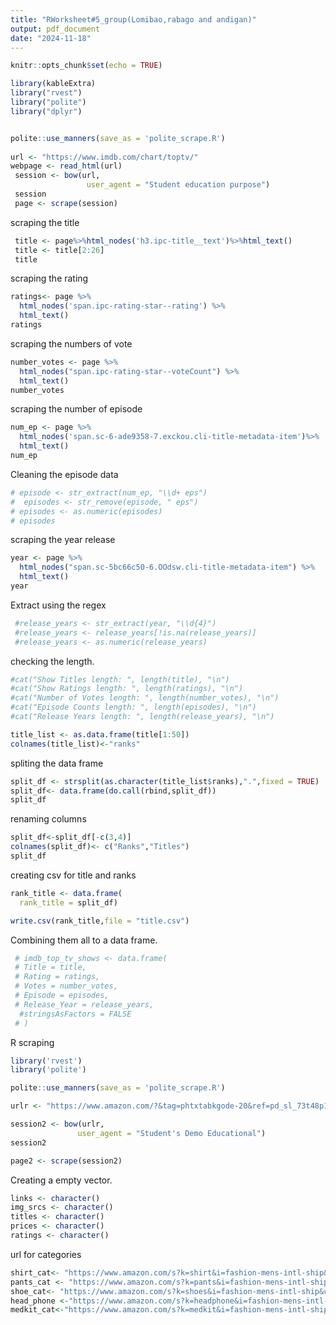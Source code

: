 ```yaml
---
title: "RWorksheet#5_group(Lomibao,rabago and andigan)"
output: pdf_document
date: "2024-11-18"
---
```


```r
knitr::opts_chunk$set(echo = TRUE)
```

```r
library(kableExtra)
library("rvest")
library("polite")
library("dplyr")


polite::use_manners(save_as = 'polite_scrape.R')
  
url <- "https://www.imdb.com/chart/toptv/"
webpage <- read_html(url)  
 session <- bow(url, 
                 user_agent = "Student education purpose")
 session
 page <- scrape(session)  
```
scraping the title 
```r
 title <- page%>%html_nodes('h3.ipc-title__text')%>%html_text()
 title <- title[2:26]
 title
```
scraping the rating 
```r
ratings<- page %>% 
  html_nodes('span.ipc-rating-star--rating') %>%
  html_text()
ratings
```
scraping the numbers of vote 
```r
number_votes <- page %>%
  html_nodes("span.ipc-rating-star--voteCount") %>%
  html_text()
number_votes
```
scraping the number of episode 
```r
num_ep <- page %>%
  html_nodes('span.sc-6-ade9358-7.exckou.cli-title-metadata-item')%>%
  html_text()
num_ep
```
Cleaning the episode data 
```r
# episode <- str_extract(num_ep, "\\d+ eps")
#  episodes <- str_remove(episode, " eps")
# episodes <- as.numeric(episodes)
# episodes

```
scraping the year release
```r
year <- page %>%
  html_nodes("span.sc-5bc66c50-6.OOdsw.cli-title-metadata-item") %>%
  html_text()
year
```
Extract using the regex 
```r
 #release_years <- str_extract(year, "\\d{4}")
 #release_years <- release_years[!is.na(release_years)]  
 #release_years <- as.numeric(release_years)

```
checking the length. 
```r
#cat("Show Titles length: ", length(title), "\n")
#cat("Show Ratings length: ", length(ratings), "\n")
#cat("Number of Votes length: ", length(number_votes), "\n")
#cat("Episode Counts length: ", length(episodes), "\n")
#cat("Release Years length: ", length(release_years), "\n")
```

```r
title_list <- as.data.frame(title[1:50])
colnames(title_list)<-"ranks"

```
spliting the data frame 
```r
split_df <- strsplit(as.character(title_list$ranks),".",fixed = TRUE)
split_df<- data.frame(do.call(rbind,split_df))
split_df
```
renaming columns
```r
split_df<-split_df[-c(3,4)]
colnames(split_df)<- c("Ranks","Titles")
split_df
```
creating csv for title and ranks 
```r
rank_title <- data.frame(
  rank_title = split_df)

write.csv(rank_title,file = "title.csv")

```
Combining them all to a data frame. 
```r
 # imdb_top_tv_shows <- data.frame(
 # Title = title,
 # Rating = ratings,
 # Votes = number_votes,
 # Episode = episodes,
 # Release_Year = release_years,
  #stringsAsFactors = FALSE
 # )
```

R scraping 
```r
library('rvest')
library('polite')

polite::use_manners(save_as = 'polite_scrape.R')

urlr <- "https://www.amazon.com/?&tag=phtxtabkgode-20&ref=pd_sl_73t48p1dlf_e&adgrpid=151590336221&hvpone=&hvptwo=&hvadid=677569135158&hvpos=&hvnetw=g&hvrand=5376280395188430893&hvqmt=e&hvdev=c&hvdvcmdl=&hvlocint=&hvlocphy=9067222&hvtargid=kwd-10573980&hydadcr=9911_13618523&language=en_US"

session2 <- bow(urlr,
               user_agent = "Student's Demo Educational")
session2

page2 <- scrape(session2)
```
Creating a empty vector.

```r
links <- character()
img_srcs <- character()
titles <- character()
prices <- character()
ratings <- character()

```


url for categories
```r
shirt_cat<- "https://www.amazon.com/s?k=shirt&i=fashion-mens-intl-ship&crid=6IQRNOUUJ0LB&sprefix=shirt%2Cfashion-mens-intl-ship%2C375&ref=nb_sb_noss_2"
pants_cat <- "https://www.amazon.com/s?k=pants&i=fashion-mens-intl-ship&crid=9U0VNEZTF2CR&sprefix=pants%2Cfashion-mens-intl-ship%2C309&ref=nb_sb_noss_2"
shoe_cat<- "https://www.amazon.com/s?k=shoes&i=fashion-mens-intl-ship&crid=ADB2HOWLHCPK&sprefix=sho%2Cfashion-mens-intl-ship%2C356&ref=nb_sb_noss_2"
head_phone <-"https://www.amazon.com/s?k=headphone&i=fashion-mens-intl-ship&crid=25P9FL9QS4YNZ&sprefix=headphone%2Cfashion-mens-intl-ship%2C299&ref=nb_sb_noss_2"
medkit_cat<-"https://www.amazon.com/s?k=medkit&i=fashion-mens-intl-ship&crid=1HF7OZ2EVLHQY&sprefix=medkit%2Cfashion-mens-intl-ship%2C286&ref=nb_sb_noss_2"
```


